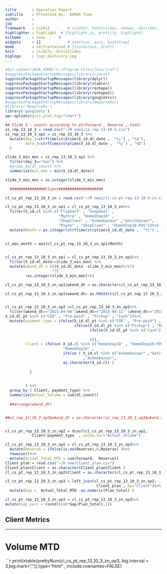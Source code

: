 ```yaml
---
title       : Operation Report
subtitle    : Presented By:- BAM&R Team
author      :
job         : 
framework   : io2012        # {io2012, html5slides, shower, dzslides, ...}
highlighter : highlight  # {highlight.js, prettify, highlight}
hitheme     : none      # 
widgets     : []            # {mathjax, quiz, bootstrap}
mode        : selfcontained # {standalone, draft}
knit        : slidify::knit2slides
biglogo     : logo_delhivery.jpg
---
```

```r
#Sys.setenv(JAVA_HOME='C:/Program Files/Java/jre7')
#suppressPackageStartupMessages(library(rJava))
suppressPackageStartupMessages(library(dplyr))
suppressPackageStartupMessages(library(xtable))
suppressPackageStartupMessages(library(reshape))
suppressPackageStartupMessages(library(reshape2))
suppressPackageStartupMessages(library(googleVis))
#suppressPackageStartupMessages(library(ReporteRs))
#library('ReporteRs')
library('googleVis')
op<-options(gvis.plot.tag="chart")
```

```r

## Slide 3 - counts according to pt(Forward , Reverse , Cash)
zz_rep_13_10_3 = read.csv("~/R new1/zz-rep-13-10-3.csv")
zz_rep_13_10_3_op1 = zz_rep_13_10_3 %>%
  mutate(day_3=strftime(strptime(X_id.dl_date ,  "%j") , "%a"),
         date_3=strftime(strptime(X_id.dl_date ,  "%j") , "%D")
  )

slide_3_min_mon = zz_rep_13_10_3_op1 %>%
  filter(day_3=="Sun") %>%
  #group_by(dl_count) %>%
  summarize(min_mon = min(X_id.dl_date))

slide_3_min_mon = as.integer(slide_3_min_mon)
```


```r

  ################Client####################

cl_cs_pt_rep_13_10_3_zn = read.csv("~/R new1/cl-cs-pt-rep-13-10-3-zn.csv")

cl_cs_pt_rep_13_10_3_zn_op1 = cl_cs_pt_rep_13_10_3_zn%>%
  filter(X_id.cl %in% c("Flipkart" , "Snapdeal" , 
                        "Myntra" , "HomeShop18" , 
                        "ShopClues" , "Askmebazaar" ,"Getitbazaar",
                        "Paytm" , "ShopClues" , "HomeShop18-FOS"))%>%
  mutate(Month = as.integer(strftime(strptime(X_id.dl_date ,  "%j") , "%m")))
  
  
cl_max_month = max(cl_cs_pt_rep_13_10_3_zn_op1$Month)


cl_cs_pt_rep_13_10_3_zn_op1 = cl_cs_pt_rep_13_10_3_zn_op1%>%
  filter(X_id.dl_date>=slide_3_min_mon) %>%
  mutate(wkend_dt = (((X_id.dl_date -slide_3_min_mon)%/%7)                     
                     *7)
         +as.integer(slide_3_min_mon)+6)

cl_cs_pt_rep_13_10_3_zn_op1$wkend_dt = as.character(cl_cs_pt_rep_13_10_3_zn_op1$wkend_dt)

cl_cs_pt_rep_13_10_3_zn_op1$wkend_dt= as.POSIXct(cl_cs_pt_rep_13_10_3_zn_op1$wkend_dt , format="%j")


cl_cs_pt_rep_13_10_3_zn_op2 =cl_cs_pt_rep_13_10_3_zn_op1%>%
  filter(wkend_dt=="2015-04-04"|wkend_dt=="2015-04-11" |wkend_dt=="2015-04-18",
X_id.dl_pt %in% c("COD" , "Pre-paid" , "Pickup" , "Cash"))%>%
  mutate(payment_type = ifelse(X_id.dl_pt %in% c("COD" , "Pre-paid") , "Forward",
                               ifelse(X_id.dl_pt %in% c("Pickup") , "Reverse",
                                      ifelse(X_id.dl_pt %in% c("Cash") , "Cash","NA"
                                             
                                      ))),
         Client = ifelse( X_id.cl %in% c("HomeShop18" , "HomeShop18-FOS"),
                          "HomeShop18" ,
                          ifelse ( X_id.cl %in% c("Askmebazaar" ,"Getitbazaar")
                                   ,"Askmebazaar",
                          as.character(X_id.cl) )
           
           )
         
         
         ) %>%
  group_by ( Client, payment_type) %>%
  summarise(Actual_Volume = sum(dl_count)) 
  
  ##arrange(wkend_dt)


##zz_rep_13_10_3_op3$wkend_dt = as.character(zz_rep_13_10_3_op3$wkend_dt)


cl_cs_pt_rep_13_10_3_zn_op2 = dcast(cl_cs_pt_rep_13_10_3_zn_op2,
            Client~payment_type  , value.var="Actual_Volume")

cl_cs_pt_rep_13_10_3_zn_op2 = cl_cs_pt_rep_13_10_3_zn_op2%>%
  mutate(Reverse = ifelse(is.na(Reverse),0,Reverse) )%>%
  rowwise()%>%
  mutate(Actual_Total_MTD = sum(Forward,  Reverse))
Client_plan = read.csv("~/R new/Client_plan.csv")
Client_plan$Client = as.character(Client_plan$Client )
cl_cs_pt_rep_13_10_3_zn_op2$Client = as.character(cl_cs_pt_rep_13_10_3_zn_op2$Client )

cl_cs_pt_rep_13_10_3_zn_op3 = left_join(cl_cs_pt_rep_13_10_3_zn_op2,
                                         Client_plan , by="Client")%>%
  mutate(Gap =  Actual_Total_MTD -as.numeric(Plan_total) )

cl_cs_pt_rep_13_10_3_zn_op3 = cl_cs_pt_rep_13_10_3_zn_op3%>%
mutate(Gap_perc = round((100*Gap/Plan_total),1)) 
```


## Client Metrics

---
# Volume MTD
```r
print(xtable(prettyNum(cl_cs_pt_rep_13_10_3_zn_op3, big.interval = 3,big.mark=",")),type="html"  , include.rownames=FALSE)
